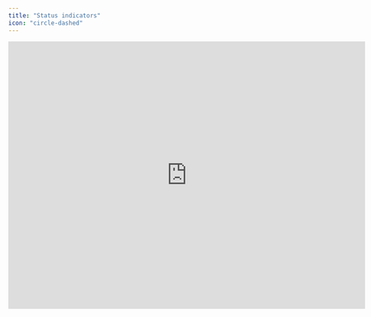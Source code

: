 ```yaml
---
title: "Status indicators"
icon: "circle-dashed"
---
```


<iframe width="720" height="540" src="https://www.loom.com/embed/2ce684b97c5440e48dfbb58a09cdd597?sid=9cf6910f-3c2e-4e8b-a9b4-ece976585f5e" frameborder="0" webkitallowfullscreen mozallowfullscreen allowfullscreen />

## Overview

Status indicators enable clear team communication by highlighting areas of your model that need attention or review. With four distinct status options, you can effectively track progress and coordinate with budget contributors across your model. The straightforward design allows your team to define and implement status meanings that best suit your workflow.

## Using Status Indicators

### Assigning Row Status

To set a status for any row in your model:
1. Go to the row you want to update
2. Click the action menu for that row
3. Select your desired status from the four available options:
   - No status (default)
   - To do
   - In progress
   - Done

### Understanding Status Propagation

Status indicators automatically flow up through your model's hierarchy to provide clear visibility at every level:

- When you assign a status to any row within a group, that status affects the group's overall status display
- If rows within a group have different statuses, the group will display the most critical status ("To do")
- This hierarchical display helps you quickly identify areas requiring attention, even when working with collapsed groups

This automatic propagation ensures that important status information remains visible regardless of how your model is organized or displayed.
